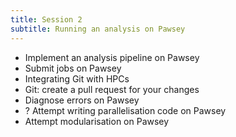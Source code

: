 ```yaml
---
title: Session 2
subtitle: Running an analysis on Pawsey
---
```


- Implement an analysis pipeline on Pawsey
- Submit jobs on Pawsey
- Integrating Git with HPCs
- Git: create a pull request for your changes
- Diagnose errors on Pawsey
- ? Attempt writing parallelisation code on Pawsey
- Attempt modularisation on Pawsey

